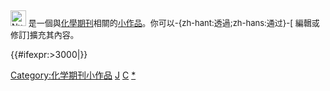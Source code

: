 <div class="notice metadata" id="stub" style="font-size: small;">
[[File:Nuvola_apps_bookcase.svg|25px]]&nbsp;'''{{PAGENAME}}'''是一個與[[化學]][[期刊]]相關的[[Wikipedia:小作品|小作品]]。你可以-{zh-hant:透過;zh-hans:通过}-<span class="plainlinks">[{{fullurl:{{FULLPAGENAME}}|action=edit}} 編輯或修訂]</span>擴充其內容。</div><includeonly>[[Category:化学期刊小作品]]{{#ifexpr:{{PAGESIZE:{{FULLPAGENAME}}|R}}>3000|[[Category:字数已超过3000字节的小作品|{{PAGENAME}}]]}}</includeonly><noinclude>
[[Category:化學小作品模板|J]]
[[Category:媒體小作品模板|C]]
[[Category:化學期刊小作品|*]]

</noinclude>